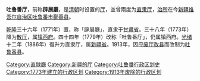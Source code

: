 {{unreferenced|time=2019-09-08T00:28:04+00:00}}
'''吐鲁番厅'''，前称'''辟展廳'''，是[[清朝|清朝]]时设置的[[厅_(清朝)|厅]]，並曾兩度为[[直隶厅|直隶厅]]，[[治所|治所]]在今[[新疆维吾尔自治区|新疆维吾尔自治区]][[吐鲁番市|吐鲁番市]][[鄯善县|鄯善县]]。

[[乾隆|乾隆]]三十六年（1771年）置，称「辟展廳」，直隶于[[甘肅省_(清)|甘肅省]]。三十八年（1773年）降为[[散厅|散厅]]，属[[镇西府_(清朝)|镇西府]]。四十四年（1779年）改称「吐鲁番厅」，仍属镇西府。[[光绪|光绪]]十二年（1886年）復升为直隶厅，属[[新疆省_(清)|新疆省]]。1913年，因应[[废府州厅改县|废厅改县]]而改制为[[吐鲁番县|吐鲁番县]]。 

{{清朝新疆省行政區劃|nocat}}
{{新疆历史二级政区|nocat}}
[[Category:直隸廳|Category:直隸廳]]
[[Category:新疆的厅|Category:新疆的厅]]
[[Category:吐鲁番行政区划史|Category:吐鲁番行政区划史]]
[[Category:1773年建立的行政区划|Category:1773年建立的行政区划]]
[[Category:1913年废除的行政区划|Category:1913年废除的行政区划]]